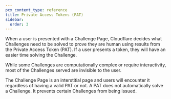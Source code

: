 ```yaml
---
pcx_content_type: reference
title: Private Access Tokens (PAT)
sidebar:
  order: 3
---
```


When a user is presented with a Challenge Page, Cloudflare decides what Challenges need to be solved to prove they are human using results from the Private Access Token (PAT). If a user presents a token, they will have an easier time solving the Challenge.

While some Challenges are computationally complex or require interactivity, most of the Challenges served are invisible to the user.

The Challenge Page is an interstitial page and users will encounter it regardless of having a valid PAT or not. A PAT does not automatically solve a Challenge. It prevents certain Challenges from being issued.